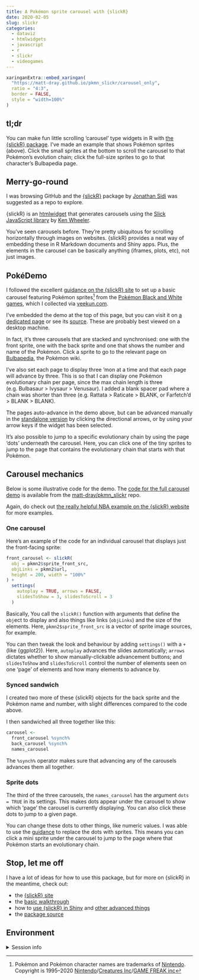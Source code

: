 ```yaml
---
title: A Pokémon sprite carousel with {slickR}
date: 2020-02-05
slug: slickr
categories:
  - dataviz
  - htmlwidgets
  - javascript
  - r
  - slickr
  - videogames
---
```


```r
xaringanExtra::embed_xaringan(
  "https://matt-dray.github.io/pkmn_slickr/carousel_only",
  ratio = "4:3",
  border = FALSE,
  style = "width=100%"
)
```

## tl;dr

You can make fun little scrolling 'carousel' type widgets in R with [the {slickR} package](https://metrumresearchgroup.github.io/slickR/). I've made an example that shows Pokémon sprites (above). Click the small sprites at the bottom to scroll the carousel to that Pokémon's evolution chain; click the full-size sprites to go to that character's Bulbapedia page. 

## Merry-go-round

I was browsing GitHub and the [{slickR}](https://metrumresearchgroup.github.io/slickR/) package by [Jonathan Sidi](https://yonicd.netlify.com/) was suggested as a repo to explore.

{slickR} is an [htmlwidget](https://www.htmlwidgets.org/) that generates carousels using the [Slick JavaScript library](https://kenwheeler.github.io/slick/) by [Ken Wheeler](http://kenwheeler.github.io/).

You've seen carousels before. They're pretty ubiquitous for scrolling horizontally through images on websites. {slickR} provides a neat way of embedding these in R Markdown documents and Shiny apps. Plus, the elements in the carousel can be basically anything (iframes, plots, etc), not just images.

## PokéDemo

I followed the excellent [guidance on the {slickR} site](https://metrumresearchgroup.github.io/slickR/articles/basics.html) to set up a basic carousel featuring Pokémon sprites[^tm] from the [Pokémon Black and White games](https://bulbapedia.bulbagarden.net/wiki/Pok%C3%A9mon_Black_and_White_Versions), which I collected via [veekun.com](https://veekun.com/dex/downloads).

I've embedded the demo at the top of this page, but you can visit it on [a dedicated page](https://matt-dray.github.io/pkmn_slickr/) or see its [source](https://www.github.com/matt-dray/pkmn_slickr). These are probably best viewed on a desktop machine.

In fact, it's three carousels that are stacked and synchronised: one with the front sprite, one with the back sprite and one that shows the number and name of the Pokémon. Click a sprite to go to the relevant page on [Bulbapedia](https://bulbapedia.bulbagarden.net/wiki/Main_Page), the Pokémon wiki.

I've also set each page to display three 'mon at a time and that each page will advance by three. This is so that I can display one Pokémon evolutionary chain per page, since the max chain length is three (e.g. Bulbasaur > Ivysaur > Venusaur). I added a blank spacer pad where a chain was shorter than three (e.g. Rattata > Raticate > BLANK, or Farfetch'd > BLANK > BLANK).

The pages auto-advance in the demo above, but can be advanced manually in the [standalone version](https://matt-dray.github.io/pkmn_slickr/) by clicking the directional arrows, or by using your arrow keys if the widget has been selected.

It's also possible to jump to a specific evolutionary chain by using the page 'dots' underneath the carousel. Here, you can click one of the tiny sprites to jump to the page that contains the evolutionary chain that starts with that Pokémon.

## Carousel mechanics

Below is some illustrative code for the demo. The [code for the full carousel demo](https://github.com/matt-dray/pkmn_slickr/blob/master/carousel_only.Rmd) is available from the [matt-dray/pkmn_slickr](https://github.com/matt-dray/pkmn_slickr) repo.

Again, do check out [the really helpful NBA example on the {slickR} website](https://metrumresearchgroup.github.io/slickR/articles/basics.html) for more examples.

### One carousel

Here's an example of the code for an individual carousel that displays just the front-facing sprite:

```r
front_carousel <- slickR(
  obj = pkmn2$sprite_front_src,
  objLinks = pkmn2$url,
  height = 200, width = "100%"
) +
  settings(
    autoplay = TRUE, arrows = FALSE,
    slidesToShow = 3, slidesToScroll = 3
  )
```

Basically, You call the `slickR()` function with arguments that define the `obj`ect to display and also things like links (`objLinks`) and the size of the elements. Here, `pkmn2$sprite_front_src` is a vector of sprite image sources, for example.

You can then tweak the look and behaviour by adding `settings()` with a `+` (like {ggplot2}). Here, `autoplay` advances the slides automatically; `arrows` dictates whether to show manually-clickable advancement buttons; and `slidesToShow` and `slidesToScroll` control the number of elements seen on one 'page' of elements and how many elements to advance by.

### Synced sandwich

I created two more of these {slickR} objects for the back sprite and the Pokémon name and number, with slight differences compared to the code above.

I then sandwiched all three together like this:

```r
carousel <-
  front_carousel %synch%
  back_carousel %synch%
  names_carousel 
```

The `%synch%` operator makes sure that advancing any of the carousels advances them all together.

### Sprite dots

The third of the three carousels, the `names_carousel` has the argument `dots = TRUE` in its settings. This makes dots appear under the carousel to show which 'page' the carousel is currently displaying. You can also click these dots to jump to a given page.

You can change these dots to other things, like numeric values. I was able to use the [guidance](https://metrumresearchgroup.github.io/slickR/articles/basics.html) to replace the dots with sprites. This means you can click a mini sprite under the carousel to jump to the page where that Pokémon starts an evolutionary chain.

## Stop, let me off

I have a lot of ideas for how to use this package, but for more on {slickR} in the meantime, check out:

* the [{slickR} site](https://metrumresearchgroup.github.io/slickR/)
* the [basic walkthrough](https://metrumresearchgroup.github.io/slickR/articles/basics.html)
* how to [use {slickR} in Shiny](https://metrumresearchgroup.github.io/slickR/articles/shiny.html) and [other advanced things](https://metrumresearchgroup.github.io/slickR/articles/index.html)
* the [package source](https://github.com/metrumresearchgroup/slickR)

## Environment {.appendix}

<details><summary>Session info</summary>
```r
cat("Last rendered:", format(Sys.time(), usetz = TRUE)); sessionInfo()
```
</details>

[^tm]: Pokémon and Pokémon character names are trademarks of [Nintendo](https://www.nintendo.com/). Copyright is 1995–2020 [Nintendo](https://www.nintendo.com/)/[Creatures Inc](https://www.creatures.co.jp/)/[GAME FREAK inc](https://www.gamefreak.co.jp/)
